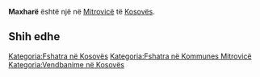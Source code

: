 {{Fshat në 
 | Emri                = Maxharë
 | EmriAlt                = 
 | NAME_SHORT_FORM=      
 | NAME_GENERIC=      
 | NAME_SORT_NAME_RO=      MAXHARE
 | FULL_NAME_RO = Maxharë
 | FULL_NAME_ND_RO=Maxhare
 | SORT_NAME_RG=MAXHARE
 | FULL_NAME_RG=Maxharë
 | FULL_NAME_ND_RG=Maxhare
 | SRP_NAME_SHORT_FORM=      
 | SRP_NAME_GENERIC=      
 | SRP_NAME_SORT_NAME_RO=      
 | SRP_FULL_NAME_RO = 
 | SRP_FULL_NAME_ND_RO=
 | SRP_SORT_NAME_RG=
 | SRP_FULL_NAME_RG=
 | SRP_FULL_NAME_ND_RG=
 | Emri (Rasa dhanore) = 
 | Figura              = 
 | Shteti              = Kosovo
 | Komuna              = Mitrovicë
 | Kodi postar         = 
 | Sipërfaqja          = 

 | Popullsia           = 

 | Regj. i popullsisë  = 
 | Dend. e popullsisë  = 
 | Faqja zyrtare       = 
 <!--- Koordinatat ----> 
 | Gjerësia            = 42.447778
 | Gjatësia            = 20.718889
 | Lartësia            = 
}}
'''Maxharë''' është një [[]] në [[Mitrovicë]] të [[Kosovës]].

<!-- == Gjeografia == -->
<!-- == Historia == -->
<!-- == Demografia == -->
== Shih edhe ==
{{Komuna Mitrovicë}}
{{Kosovo-Administrata-Cung}}

[[Kategoria:Fshatra në Kosovës]]
[[Kategoria:Fshatra në Kommunes Mitrovicë]]
[[Kategoria:Vendbanime në Kosovës]]
